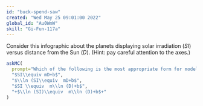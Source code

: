 ```yaml
---
id: "buck-spend-saw"
created: "Wed May 25 09:01:00 2022"
global_id: "Au0WmW"
skill: "Gi-Fun-117a"
---
```


Consider this infographic about the planets displaying solar irradiation ($SI$) versus distance from the Sun ($D$). (Hint: pay careful attention to the axes.)

```r
askMC(
  prompt="Which of the following is the most appropriate form for modeling the relationship?",
  "$SI\\equiv mD+b$",
  "$\\ln (SI\\equiv  mD+b$",
  "$SI \\equiv  m\\ln (D)+b$",
  "+$\\ln (SI)\\equiv  m\\ln (D)+b$+"
)
```